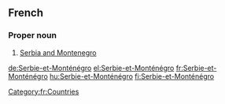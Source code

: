 ==French==

===Proper noun===
{{infl|fr|proper noun|head=[[Serbie]]-et-[[Monténégro]]|sort=serbie et montenegro}}

# [[Serbia and Montenegro]]

[[Category:fr:Countries]]

[[de:Serbie-et-Monténégro]]
[[el:Serbie-et-Monténégro]]
[[fr:Serbie-et-Monténégro]]
[[hu:Serbie-et-Monténégro]]
[[fi:Serbie-et-Monténégro]]